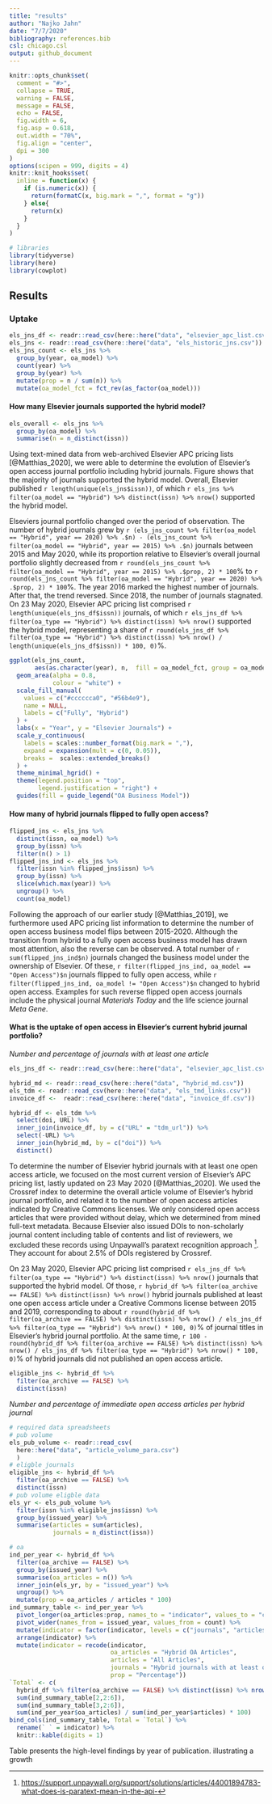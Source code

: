 ```yaml
---
title: "results"
author: "Najko Jahn"
date: "7/7/2020"
bibliography: references.bib
csl: chicago.csl
output: github_document
---
```


```r
knitr::opts_chunk$set(
  comment = "#>",
  collapse = TRUE,
  warning = FALSE,
  message = FALSE,
  echo = FALSE,
  fig.width = 6,
  fig.asp = 0.618,
  out.width = "70%",
  fig.align = "center",
  dpi = 300
)
options(scipen = 999, digits = 4)
knitr::knit_hooks$set(
  inline = function(x) {
    if (is.numeric(x)) {
      return(formatC(x, big.mark = ",", format = "g"))
    } else{
      return(x)
    }
  }
)
```

```r
# libraries
library(tidyverse)
library(here)
library(cowplot)
```

## Results

### Uptake

```r
els_jns_df <- readr::read_csv(here::here("data", "elsevier_apc_list.csv"))
els_jns <- readr::read_csv(here::here("data", "els_historic_jns.csv")) 
els_jns_count <- els_jns %>%
  group_by(year, oa_model) %>%
  count(year) %>%
  group_by(year) %>%
  mutate(prop = n / sum(n)) %>%
  mutate(oa_model_fct = fct_rev(as_factor(oa_model))) 
```

#### How many Elsevier journals supported the hybrid model?

```r
els_overall <- els_jns %>% 
  group_by(oa_model) %>% 
  summarise(n = n_distinct(issn))
```

Using text-mined data from web-archived Elsevier APC pricing lists  [@Matthias_2020], we were able to determine the evolution of Elsevier's open access journal portfolio including hybrid journals. Figure shows that the majority of journals supported the hybrid model. Overall, Elsevier published `r length(unique(els_jns$issn))`, of which `r els_jns %>%  filter(oa_model == "Hybrid") %>% distinct(issn) %>% nrow()` supported the hybrid model.

Elseviers journal portfolio changed over the period of observation. The number of hybrid journals grew by  `r (els_jns_count %>% filter(oa_model == "Hybrid", year == 2020) %>% .$n) - (els_jns_count %>% filter(oa_model == "Hybrid", year == 2015) %>% .$n)` journals between 2015 and May 2020, while its proportion relative to Elsevier's overall journal portfolio slightly decreased from `r round(els_jns_count %>% filter(oa_model == "Hybrid", year == 2015) %>% .$prop, 2) * 100`% to `r round(els_jns_count %>% filter(oa_model == "Hybrid", year == 2020) %>% .$prop, 2) * 100`%. The year 2016 marked the highest number of journals. After that, the trend reversed. Since 2018, the number of journals stagnated. On 23 May 2020, Elsevier APC pricing list comprised `r length(unique(els_jns_df$issn))` journals, of which `r els_jns_df %>% filter(oa_type == "Hybrid") %>% distinct(issn) %>% nrow()` supported the hybrid model, representing a share of `r round(els_jns_df %>% filter(oa_type == "Hybrid") %>% distinct(issn) %>% nrow() / length(unique(els_jns_df$issn)) * 100, 0)`%.

```r
ggplot(els_jns_count,
       aes(as.character(year), n,  fill = oa_model_fct, group = oa_model_fct)) +
  geom_area(alpha = 0.8,
            colour = "white") +
  scale_fill_manual(
    values = c("#cccccca0", "#56b4e9"),
    name = NULL,
    labels = c("Fully", "Hybrid")
  ) +
  labs(x = "Year", y = "Elsevier Journals") +
  scale_y_continuous(
    labels = scales::number_format(big.mark = ","),
    expand = expansion(mult = c(0, 0.05)),
    breaks =  scales::extended_breaks()
  ) +
  theme_minimal_hgrid() +
  theme(legend.position = "top",
        legend.justification = "right") +
  guides(fill = guide_legend("OA Business Model"))
```

#### How many of hybrid journals flipped to fully open access? 

```r
flipped_jns <- els_jns %>%
  distinct(issn, oa_model) %>%
  group_by(issn) %>%
  filter(n() > 1)
flipped_jns_ind <- els_jns %>%
  filter(issn %in% flipped_jns$issn) %>%
  group_by(issn) %>%
  slice(which.max(year)) %>%
  ungroup() %>%
  count(oa_model)
```

Following the approach of our earlier study [@Matthias_2019], we furthermore used APC pricing list information to determine the number of open access business model flips between 2015-2020. Although the transition from hybrid to a fully open access business model has drawn most attention, also the reverse can be observed. A total number of `r sum(flipped_jns_ind$n)` journals changed the business model under the ownership of Elsevier. Of these, `r filter(flipped_jns_ind, oa_model == "Open Access")$n` journals flipped to fully open access, while `r filter(flipped_jns_ind, oa_model != "Open Access")$n` changed to hybrid open access. Examples for such reverse flipped open access journals include the physical journal *Materials Today* and the life science journal *Meta Gene*.

#### What is the uptake of open access in Elsevier's current hybrid journal portfolio?

*Number and percentage of journals with at least one article*

```r
els_jns_df <- readr::read_csv(here::here("data", "elsevier_apc_list.csv"))
```

```r
hybrid_md <- readr::read_csv(here::here("data", "hybrid_md.csv"))
els_tdm <- readr::read_csv(here::here("data", "els_tmd_links.csv"))
invoice_df <-  readr::read_csv(here::here("data", "invoice_df.csv"))

hybrid_df <- els_tdm %>% 
  select(doi, URL) %>% 
  inner_join(invoice_df, by = c("URL" = "tdm_url")) %>% 
  select(-URL) %>% 
  inner_join(hybrid_md, by = c("doi")) %>% 
  distinct()
```

To determine the number of Elsevier hybrid journals with at least one open access article, we focused on the most current version of Elsevier's APC pricing list, lastly updated on 23 May 2020 [@Matthias_2020]. We used the Crossref index to determine the overall article volume of Elsevier's hybrid journal portfolio, and related it to the number of open access articles indicated by Creative Commons licenses. We only considered open access articles that were provided without delay, which we determined from mined full-text metadata. Because Elsevier also issued DOIs to non-scholarly journal content including table of contents and list of reviewers, we excluded these records using Unpaywall's paratext recognition approach [^1]. They account for about 2.5% of DOIs registered by Crossref.

[^1]: <https://support.unpaywall.org/support/solutions/articles/44001894783-what-does-is-paratext-mean-in-the-api->

On 23 May 2020, Elsevier APC pricing list comprised `r els_jns_df %>% filter(oa_type == "Hybrid") %>% distinct(issn) %>% nrow()` journals that supported the hybrid model. Of those, `r hybrid_df %>% filter(oa_archive == FALSE) %>% distinct(issn) %>% nrow()` hybrid journals published at least one open access article under a Creative Commons license between 2015 and 2019, corresponding to about `r round(hybrid_df %>% filter(oa_archive == FALSE) %>% distinct(issn) %>% nrow() / els_jns_df %>% filter(oa_type == "Hybrid") %>% nrow() * 100, 0)`% of journal titles in Elsevier’s hybrid journal portfolio. At the same time, `r 100 - round(hybrid_df %>% filter(oa_archive == FALSE) %>% distinct(issn) %>% nrow() / els_jns_df %>% filter(oa_type == "Hybrid") %>% nrow() * 100, 0)`% of hybrid journals did not published an open access article.

```r
eligible_jns <- hybrid_df %>% 
  filter(oa_archive == FALSE) %>% 
  distinct(issn)
```

*Number and percentage of immediate open access articles per hybrid journal*

```r
# required data spreadsheets
# pub volume
els_pub_volume <- readr::read_csv(
  here::here("data", "article_volume_para.csv")
  ) 
# eligble journals 
eligible_jns <- hybrid_df %>% 
  filter(oa_archive == FALSE) %>% 
  distinct(issn)
# pub volume eligble data
els_yr <- els_pub_volume %>%
  filter(issn %in% eligible_jns$issn) %>%
  group_by(issued_year) %>%
  summarise(articles = sum(articles),
            journals = n_distinct(issn))

# oa
ind_per_year <- hybrid_df %>%
  filter(oa_archive == FALSE) %>%
  group_by(issued_year) %>%
  summarise(oa_articles = n()) %>%
  inner_join(els_yr, by = "issued_year") %>%
  ungroup() %>%
  mutate(prop = oa_articles / articles * 100)
ind_summary_table <- ind_per_year %>% 
  pivot_longer(oa_articles:prop, names_to = "indicator", values_to = "count") %>%
  pivot_wider(names_from = issued_year, values_from = count) %>%
  mutate(indicator = factor(indicator, levels = c("journals", "articles", "oa_articles", "prop"))) %>%
  arrange(indicator) %>%
  mutate(indicator = recode(indicator,
                            oa_articles = "Hybrid OA Articles", 
                            articles = "All Articles", 
                            journals = "Hybrid journals with at least one OA article", 
                            prop = "Percentage"))
`Total` <- c(
  hybrid_df %>% filter(oa_archive == FALSE) %>% distinct(issn) %>% nrow(),
  sum(ind_summary_table[2,2:6]),
  sum(ind_summary_table[3,2:6]),
  sum(ind_per_year$oa_articles) / sum(ind_per_year$articles) * 100)
bind_cols(ind_summary_table, Total = `Total`) %>%
  rename(` ` = indicator) %>%
  knitr::kable(digits = 1)
```



Table presents the high-level findings by year of publication. illustrating a growth  









